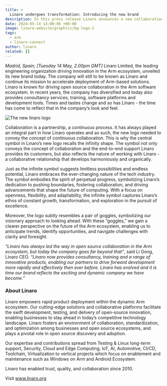 ```yaml
---
title: > 
  Linaro undergoes transformation: Introducing the new brand
description: In this press release Linaro announces a new collaboration with Renesas to run SOAFEE test suite on Renesas automotive products
date: 2024-05-14 14:00:00 +00:00
image: linaro-website/graphics/bg-logo-2
tags:
  - arm
  - linaro-connect
author: linaro
related: []
---
```

*Madrid, Spain; [Tuesday 14 May, 2.00pm GMT]*  Linaro Limited, the leading engineering organization driving innovation in the Arm ecosystem, unveiled its new brand today. The company will still to be known as Linaro and continue its mission to accelerate deployment of Arm-based solutions.
Linaro is known for driving open source collaboration in the Arm software ecosystem. In recent years, the company has diversified and today also provides consultancy services, training, software platforms and development tools. Times and tastes change and so has Linaro - the time has come to reflect that in the company’s look and feel. 

![The new linaro logo](/linaro-website/graphics/logo)

Collaboration is a partnership, a continuous process. It has always played an integral part in how Linaro operates and as such, the new logo needed to convey the concept of continuous collaboration. This is why the central symbol in Linaro’s new logo recalls the infinity shape. The symbol not only conveys the concept of collaboration and the end-to-end support Linaro provides its customers, but also reflects the nature of working with Linaro - a collaborative relationship that develops harmoniously and organically. 

Just as the infinite symbol suggests limitless possibilities and endless potential, Linaro embraces the ever-changing nature of the tech industry. The symbol embodies the spirit of perpetual progress, symbolizing Linaro’s dedication to pushing boundaries, fostering collaboration, and driving advancements that shape the future of computing. With a focus on openness, flexibility, and adaptability, the infinite symbol captures Linaro’s ethos of constant growth, transformation, and exploration in the pursuit of excellence.

Moreover, the logo subtly resembles a pair of goggles, symbolizing our visionary approach to looking ahead. With these “goggles,” we gain a clearer perspective on the future of the Arm ecosystem, enabling us to anticipate trends, identify opportunities, and navigate challenges with clarity and foresight.

*"Linaro has always led the way in open source collaboration in the Arm ecosystem, but today the company goes far beyond that”*, said Li Gong, Linaro CEO. *“Linaro now provides consultancy, training and a range of innovative products, enabling our partners to drive forward development more rapidly and effectively then ever before. Linaro has evolved and it is time our brand reflects the exciting and dynamic company we have become.”*


### About Linaro

Linaro empowers rapid product deployment within the dynamic Arm ecosystem. Our cutting-edge solutions and collaborative platforms facilitate the swift development, testing, and delivery of open-source innovation, enabling businesses to stay ahead in today’s competitive technology landscape.
Linaro fosters an environment of collaboration, standardization, and optimization among businesses and open source ecosystems, and plays a pivotal role in open source discovery and adoption.

Our expertise and contributions spread from Testing & Linux long-term support, Security, Cloud and Edge Computing, IoT, AI, Automotive, CI/CD, Toolchain, Virtualization to vertical projects which focus on enablement and maintenance such as Windows on Arm and Android Ecosystem.

Linaro has enabled trust, quality, and collaboration since 2010.

Visit www.linaro.org


